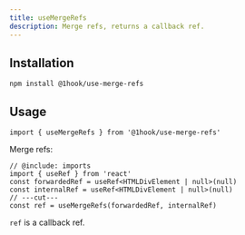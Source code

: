 ```yaml
---
title: useMergeRefs
description: Merge refs, returns a callback ref.
---
```


## Installation

```package-install
npm install @1hook/use-merge-refs
```

## Usage

```tsx twoslash include imports
import { useMergeRefs } from '@1hook/use-merge-refs'
```

Merge refs:

```tsx twoslash
// @include: imports
import { useRef } from 'react'
const forwardedRef = useRef<HTMLDivElement | null>(null)
const internalRef = useRef<HTMLDivElement | null>(null)
// ---cut---
const ref = useMergeRefs(forwardedRef, internalRef)
```

`ref` is a callback ref.
